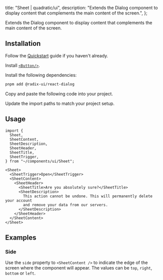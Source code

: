 
  title: "Sheet | quadratic/ui",
  description: "Extends the Dialog component to display content that complements the main content of the screen.",
};

<Title>Sheet</Title>
<Description>Extends the Dialog component to display content that complements the main content of the screen.</Description>
<ComponentPreview id="sheet" />

## Installation
<Steps>

<StepTitle>Follow the [Quickstart](/docs/getting-started/guides/quickstart) guide if you haven't already.</StepTitle>

<StepTitle>Install [`<Button/>`](/docs/components/primitives/button#installation).</StepTitle>

<StepTitle>Install the following dependencies:</StepTitle>
<StepContent>
```bash
pnpm add @radix-ui/react-dialog
```
</StepContent>

<StepTitle>Copy and paste the following code into your project.</StepTitle>
<StepContent>
<FileSource id="sheet" />
</StepContent>

<StepTitle>Update the import paths to match your project setup.</StepTitle>

</Steps>

## Usage
```tsx
import {
  Sheet,
  SheetContent,
  SheetDescription,
  SheetHeader,
  SheetTitle,
  SheetTrigger,
} from "~/components/ui/Sheet";
```
```tsx
<Sheet>
  <SheetTrigger>Open</SheetTrigger>
  <SheetContent>
    <SheetHeader>
      <SheetTitle>Are you absolutely sure?</SheetTitle>
      <SheetDescription>
        This action cannot be undone. This will permanently delete your account
        and remove your data from our servers.
      </SheetDescription>
    </SheetHeader>
  </SheetContent>
</Sheet>
```

## Examples

### Side
Use the `side` property to `<SheetContent />` to indicate the edge of the screen where the component will appear. The values can be `top`, `right`, `bottom` or `left`.
<ComponentPreview id="sheetSide" />

<Footer previousLabel="Separator" previousHref="/docs/components/patterns/separator" nextLabel="Skeleton" nextHref="/docs/components/charts/skeleton" />
